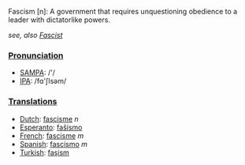Fascism [n]: A government that requires unquestioning obedience to a leader with dictatorlike powers.

''see, also [[Fascist]]''

===[[Pronunciation]]===
*[[w:SAMPA|SAMPA]]: /'/
*[[w:IPA|IPA]]: /fɑ'ʃIsəm/

===[[Translation]]s===
*[[Dutch]]: [[fascisme]] ''n''
*[[Esperanto]]: [[faŝismo]]
*[[French]]: [[fascisme]] ''m''
*[[Spanish]]: [[fascismo]] ''m''
*[[Turkish]]: [[faşism]]